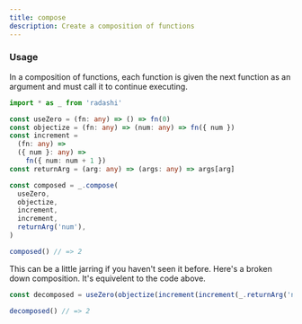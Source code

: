 ```yaml
---
title: compose
description: Create a composition of functions
---
```


### Usage

In a composition of functions, each function is given the next function as an argument and must call it to continue executing.

```ts
import * as _ from 'radashi'

const useZero = (fn: any) => () => fn(0)
const objectize = (fn: any) => (num: any) => fn({ num })
const increment =
  (fn: any) =>
  ({ num }: any) =>
    fn({ num: num + 1 })
const returnArg = (arg: any) => (args: any) => args[arg]

const composed = _.compose(
  useZero,
  objectize,
  increment,
  increment,
  returnArg('num'),
)

composed() // => 2
```

This can be a little jarring if you haven't seen it before. Here's a broken down composition. It's equivelent to the code above.

```ts
const decomposed = useZero(objectize(increment(increment(_.returnArg('num')))))

decomposed() // => 2
```
